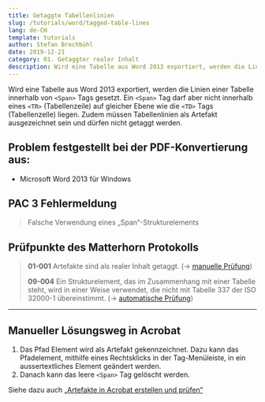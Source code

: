 ```yaml
---
title: Getaggte Tabellenlinien
slug: /tutorials/word/tagged-table-lines
lang: de-CH
template: tutorials
author: Stefan Brechbühl
date: 2019-12-21
category: 01. Getaggter realer Inhalt
description: Wird eine Tabelle aus Word 2013 exportiert, werden die Linien einer Tabelle innerhalb von <Span> Tags gesetzt. Ein <Span> Tag darf aber nicht innerhalb eines <TR> (Tabellenzeile) auf gleicher Ebene wie die <TD> Tags (Tabellenzelle) liegen. Zudem müssen Tabellenlinien als Artefakt ausgezeichnet sein und dürfen nicht getaggt werden
---
```


Wird eine Tabelle aus Word 2013 exportiert, werden die Linien einer Tabelle innerhalb von `<Span>` Tags gesetzt. Ein `<Span>` Tag darf aber nicht innerhalb eines `<TR>` (Tabellenzeile) auf gleicher Ebene wie die `<TD>` Tags (Tabellenzelle) liegen. Zudem müssen Tabellenlinien als Artefakt ausgezeichnet sein und dürfen nicht getaggt werden.

## Problem festgestellt bei der PDF-Konvertierung aus:

- Microsoft Word 2013 für Windows

## PAC 3 Fehlermeldung

> Falsche Verwendung eines „Span“-Strukturelements

## Prüfpunkte des Matterhorn Protokolls

> **01-001** Artefakte sind als realer Inhalt getaggt. (→ [manuelle Prüfung](/de/glossary/#manuelle-prüfung))
> 
> **09-004** Ein Strukturelement, das im Zusammenhang mit einer Tabelle steht, wird in einer Weise verwendet, die nicht mit Tabelle 337 der ISO 32000-1 übereinstimmt. (→ [automatische Prüfung](/de/glossary/#automatische-prüfung))

***

## Manueller Lösungsweg in Acrobat

1. Das Pfad Element wird als Artefakt gekennzeichnet. Dazu kann das Pfadelement, mithilfe eines Rechtsklicks in der Tag-Menüleiste, in ein aussertextliches Element geändert werden.
2. Danach kann das leere `<Span>` Tag gelöscht werden.

Siehe dazu auch [„Artefakte in Acrobat erstellen und prüfen“](/de/basics/acrobat/create-and-check-artifacts-in-acrobat/)